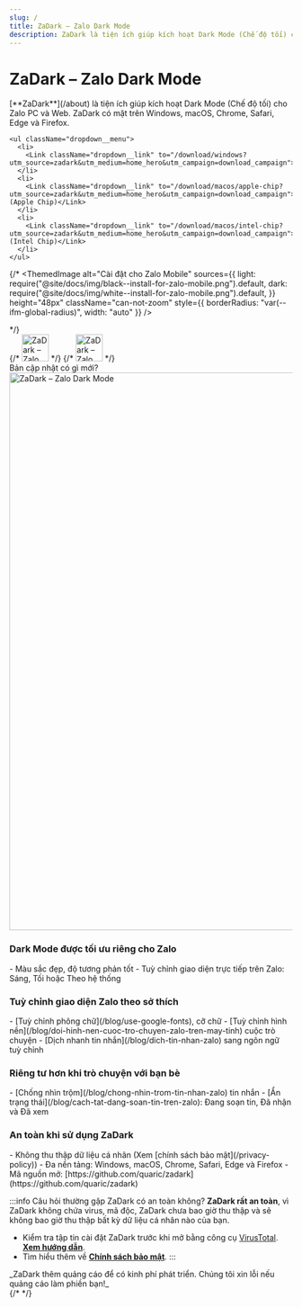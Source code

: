 ```yaml
---
slug: /
title: ZaDark – Zalo Dark Mode
description: ZaDark là tiện ích giúp kích hoạt Dark Mode (Chế độ tối) cho Zalo PC và Web. ZaDark có mặt trên Windows, macOS, Chrome, Safari, Edge và Firefox.
---
```


<h1 className="zadark-brand text-center" style={{ fontSize: "3rem" }}>ZaDark – Zalo Dark Mode</h1>

<p className="text-center text-balance" style={{ fontSize: "1.5rem", marginBottom: "1.5rem" }}>[**ZaDark**](/about) là tiện ích giúp kích hoạt Dark Mode (Chế độ tối) cho Zalo PC và Web. ZaDark có mặt trên Windows, macOS, Chrome, Safari, Edge và Firefox.</p>

<div style={{ display: "flex", gap: "1rem", justifyContent: "center", flexWrap: "wrap", marginBottom: "2rem" }}>
  <div className="dropdown dropdown--hoverable">
    <Link to="/install/zalo-pc" aria-label="Cài đặt cho Zalo PC" className="flex">
      <ThemedImage
        alt="Cài đặt cho Zalo PC"
        sources={{
          light: useBaseUrl("/img/button-install/black--install-for-zalo-pc.svg"),
          dark: useBaseUrl("/img/button-install/white--install-for-zalo-pc.svg"),
        }}
        height="48px"
        className="can-not-zoom"
        style={{ borderRadius: "var(--ifm-global-radius)", width: "auto" }}
      />
    </Link>

    <ul className="dropdown__menu">
      <li>
        <Link className="dropdown__link" to="/download/windows?utm_source=zadark&utm_medium=home_hero&utm_campaign=download_campaign">Windows</Link>
      </li>
      <li>
        <Link className="dropdown__link" to="/download/macos/apple-chip?utm_source=zadark&utm_medium=home_hero&utm_campaign=download_campaign">macOS (Apple Chip)</Link>
      </li>
      <li>
        <Link className="dropdown__link" to="/download/macos/intel-chip?utm_source=zadark&utm_medium=home_hero&utm_campaign=download_campaign">macOS (Intel Chip)</Link>
      </li>
    </ul>
  </div>

  <Link to="/install/zalo-web" aria-label="Cài đặt cho Zalo Web" className="flex">
    <ThemedImage
      alt="Cài đặt cho Zalo Web"
      sources={{
        light: require("@site/docs/img/black--install-for-zalo-web.png").default,
        dark: require("@site/docs/img/white--install-for-zalo-web.png").default,
      }}
      height="48px"
      className="can-not-zoom"
      style={{ borderRadius: "var(--ifm-global-radius)", width: "auto" }}
    />
  </Link>

  {/* <Link to="/install/zalo-mobile" aria-label="Cài đặt cho Zalo Mobile" className="flex">
    <ThemedImage
      alt="Cài đặt cho Zalo Mobile"
      sources={{
        light: require("@site/docs/img/black--install-for-zalo-mobile.png").default,
        dark: require("@site/docs/img/white--install-for-zalo-mobile.png").default,
      }}
      height="48px"
      className="can-not-zoom"
      style={{ borderRadius: "var(--ifm-global-radius)", width: "auto" }}
    />
  </Link> */}
</div>

<div className="margin-bottom--md">
  {/* <a href="https://www.producthunt.com/posts/zadark-zalo-dark-mode?embed=true&utm_source=badge-featured&utm_medium=badge&utm_souce=badge-zadark&#0045;zalo&#0045;dark&#0045;mode" target="_blank" style={{ display: "flex", justifyContent: "center" }}><img src="https://api.producthunt.com/widgets/embed-image/v1/featured.svg?post_id=463902&theme=light" alt="ZaDark&#0032;–&#0032;Zalo&#0032;Dark&#0032;Mode - Dark&#0032;Mode&#0032;tốt&#0032;nhất&#0032;cho&#0032;Zalo | Product Hunt" height="48" /></a> */}
  {/* <a href="https://www.producthunt.com/products/zadark-zalo-dark-mode/reviews?utm_source=badge-product_review&utm_medium=badge&utm_souce=badge-zadark&#0045;zalo&#0045;dark&#0045;mode" target="_blank" style={{ display: "flex", justifyContent: "center" }}><img src="https://api.producthunt.com/widgets/embed-image/v1/product_review.svg?product_id=588596&theme=dark" alt="ZaDark&#0032;–&#0032;Zalo&#0032;Dark&#0032;Mode - Best&#0032;Dark&#0032;Mode&#0032;for&#0032;Zalo | Product Hunt" height="48" /></a> */}
  <a href="https://www.producthunt.com/products/zadark-zalo-dark-mode/reviews?utm_source=badge-product_review&utm_medium=badge&utm_souce=badge-zadark&#0045;zalo&#0045;dark&#0045;mode" target="_blank" style={{ display: "flex", justifyContent: "center" }}>
    <ThemedImage
      alt="ZaDark&#0032;–&#0032;Zalo&#0032;Dark&#0032;Mode - Best&#0032;Dark&#0032;Mode&#0032;for&#0032;Zalo | Product Hunt"
      sources={{
        light: "https://api.producthunt.com/widgets/embed-image/v1/product_review.svg?product_id=588596&theme=light",
        dark: "https://api.producthunt.com/widgets/embed-image/v1/product_review.svg?product_id=588596&theme=dark",
      }}
      height="48"
      className="can-not-zoom"
    />
  </a>
</div>

<div className="text-center">
  <Link to="/blog/changelog" className="whats-new">Bản cập nhật có gì mới?</Link>
</div>

<div className="margin-bottom--md">
  <img src={require("@site/docs/img/mockup-23.12.5-mascot-1.1.webp").default} alt="ZaDark – Zalo Dark Mode" width="992px" className="zoomable" style={{ display: "block", margin: "0 auto" }} />
</div>

<div className="margin-bottom--md text-center">
  <a href="https://quaric.com" target="_blank" rel="noopener" aria-label="ZaDark by Quaric"><ZaDarkByQuaric /></a>
</div>

<div className="container">
  <div className="card margin-bottom--md">
    <div className="card__body">
      <h3>Dark Mode được tối ưu riêng cho Zalo</h3>
      - Màu sắc đẹp, độ tương phản tốt
      - Tuỳ chỉnh giao diện trực tiếp trên Zalo: Sáng, Tối hoặc Theo hệ thống
    </div>
  </div>

  <div className="card margin-bottom--md">
    <div className="card__body">
      <h3>Tuỳ chỉnh giao diện Zalo theo sở thích</h3>
      - [Tuỳ chỉnh phông chữ](/blog/use-google-fonts), cỡ chữ
      - [Tuỳ chỉnh hình nền](/blog/doi-hinh-nen-cuoc-tro-chuyen-zalo-tren-may-tinh) cuộc trò chuyện
      - [Dịch nhanh tin nhắn](/blog/dich-tin-nhan-zalo) sang ngôn ngữ tuỳ chỉnh
    </div>
  </div>

  <div className="card margin-bottom--md">
    <div className="card__body">
      <h3>Riêng tư hơn khi trò chuyện với bạn bè</h3>
      - [Chống nhìn trộm](/blog/chong-nhin-trom-tin-nhan-zalo) tin nhắn
      - [Ẩn trạng thái](/blog/cach-tat-dang-soan-tin-tren-zalo): Đang soạn tin, Đã nhận và Đã xem
    </div>
  </div>

  <div className="card margin-bottom--md">
    <div className="card__body">
      <h3>An toàn khi sử dụng ZaDark</h3>
      - Không thu thập dữ liệu cá nhân (Xem [chính sách bảo mật](/privacy-policy))
      - Đa nền tảng: Windows, macOS, Chrome, Safari, Edge và Firefox
      - Mã nguồn mở: [https://github.com/quaric/zadark](https://github.com/quaric/zadark)
    </div>
  </div>

  :::info Câu hỏi thường gặp
  ZaDark có an toàn không? **ZaDark rất an toàn**, vì ZaDark không chứa virus, mã độc, ZaDark chưa bao giờ thu thập và sẽ không bao giờ thu thập bất kỳ dữ liệu cá nhân nào của bạn.
  - Kiểm tra tập tin cài đặt ZaDark trước khi mở bằng công cụ [VirusTotal](https://virustotal.com). [**Xem hướng dẫn**](/blog/kiem-tra-virus).
  - Tìm hiểu thêm về [**Chính sách bảo mật**](/privacy-policy).
  :::

  <div className="text-center text-balance">
  _ZaDark thêm quảng cáo để có kinh phí phát triển. Chúng tôi xin lỗi nếu quảng cáo làm phiền bạn!_
  </div>

  <AdsByGoogle>
    {/* <ins
      className="adsbygoogle"
      style={{ display: 'block' }}
      data-ad-client="ca-pub-5192881442581767"
      data-ad-slot="8722903447"
      data-ad-format="auto"
      data-full-width-responsive="true"
    ></ins> */}
    <ins
      className="adsbygoogle"
      style={{ display: "block" }}
      data-ad-format="autorelaxed"
      data-ad-client="ca-pub-5192881442581767"
      data-ad-slot="4903523419"
    ></ins>
  </AdsByGoogle>
</div>
